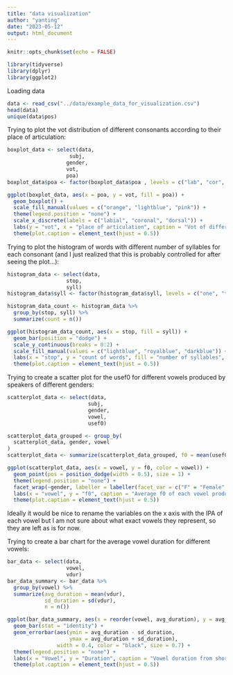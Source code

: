 ```yaml
---
title: "data visualization"
author: "yanting"
date: "2023-05-12"
output: html_document
---
```


```r
knitr::opts_chunk$set(echo = FALSE)
```

```r
library(tidyverse)
library(dplyr)
library(ggplot2)
```

Loading data
```r
data <- read_csv("../data/example_data_for_visualization.csv")
head(data)
unique(data$pos)
```

Trying to plot the vot distribution of different consonants according to their place of articulation:

```r
boxplot_data <- select(data,
                    subj,
                   gender,
                   vot, 
                   poa)
boxplot_data$poa <- factor(boxplot_data$poa , levels = c("lab", "cor", "dor"))

ggplot(boxplot_data, aes(x = poa, y = vot, fill = poa)) +
  geom_boxplot() +
  scale_fill_manual(values = c("orange", "lightblue", "pink")) +
  theme(legend.position = "none") +
  scale_x_discrete(labels = c("labial", "coronal", "dorsal")) + 
  labs(y = "vot", x = "place of articulation", caption = "Vot of different stops plotted according to the place of articulation. The first quartile, the median and the third quartile are shown.") + 
  theme(plot.caption = element_text(hjust = 0.5))

```

Trying to plot the histogram of words with different number of syllables for each consonant (and I just realized that this is probably controlled for after seeing the plot...):

```r
histogram_data <- select(data,
                   stop,
                   syll)
histogram_data$syll <- factor(histogram_data$syll, levels = c("one", "two", "more"))

histogram_data_count <- histogram_data %>% 
  group_by(stop, syll) %>%
  summarize(count = n())

ggplot(histogram_data_count, aes(x = stop, fill = syll)) + 
  geom_bar(position = "dodge") +
  scale_y_continuous(breaks = 0:2) + 
  scale_fill_manual(values = c("lightblue", "royalblue", "darkblue")) +
  labs(x = "stop", y = "count of words", fill = "number of syllables", caption = "Count of words with one, two or more syllables, grouped by the stop.") + 
  theme(plot.caption = element_text(hjust = 0.5))

```

Trying to create a scatter plot for the usef0 for different vowels produced by speakers of different genders:

```r
scatterplot_data <- select(data,
                          subj,
                          gender,
                          vowel,
                          usef0)

scatterplot_data_grouped <- group_by(
  scatterplot_data, gender, vowel
)
scatterplot_data <- summarize(scatterplot_data_grouped, f0 = mean(usef0, na.rm = TRUE))

ggplot(scatterplot_data, aes(x = vowel, y = f0, color = vowel)) + 
  geom_point(pos = position_dodge(width = 0.5), size = 1) +
  theme(legend.position = "none") +
  facet_wrap(~gender, labeller = labeller(facet_var = c("F" = "Female", "M" = "Male"))) +
  labs(x = "vowel", y = "f0", caption = "Average f0 of each vowel produced by female vs. male speakers.") + 
  theme(plot.caption = element_text(hjust = 0.5)) 

```
Ideally it would be nice to rename the variables on the x axis with the IPA of each vowel but I am not sure about what exact vowels they represent, so they are left as is for now.

Trying to create a bar chart for the average vowel duration for different vowels:

```r
bar_data <- select(data,
                   vowel,
                   vdur)
bar_data_summary <- bar_data %>%
  group_by(vowel) %>%
  summarize(avg_duration = mean(vdur),
            sd_duration = sd(vdur),
            n = n()) 

ggplot(bar_data_summary, aes(x = reorder(vowel, avg_duration), y = avg_duration, fill = vowel)) +
  geom_bar(stat = "identity") +
  geom_errorbar(aes(ymin = avg_duration - sd_duration,
                    ymax = avg_duration + sd_duration),
                width = 0.4, color = "black", size = 0.7) +
  theme(legend.position = "none") +
  labs(x = "Vowel", y = "Duration", caption = "Vowel duration from short to long for each vowel with error bar.") + 
  theme(plot.caption = element_text(hjust = 0.5))

```